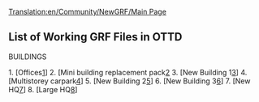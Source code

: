 [[Translation:en/Community/NewGRF/Main Page]]
== List of Working GRF Files in OTTD ==

BUILDINGS

1. [Offices[http://www.bornacorn.com/Offices.zip]]
2. [Mini building replacement pack[http://www.bornacorn.com/brp.zip]
3. [New Building 1[http://www.bornacorn.com/newoffice3.zip]]
4. [Multistorey carpark[http://www.bornacorn.com/mscp.rar]]
5. [New Building 2[http://www.bornacorn.com/office.zip]]
6. [New Building 3[http://www.bornacorn.com/newofficebuilding.zip]]
7. [New HQ[http://www.bornacorn.com/newhq.rar]]
8. [Large HQ[http://www.bornacorn.com/bighq.rar]]